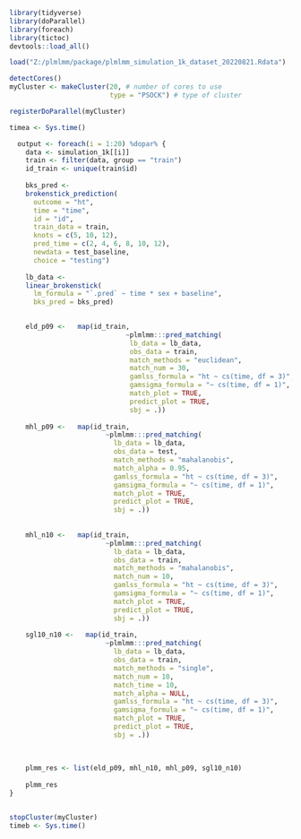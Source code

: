 


```r
library(tidyverse)
library(doParallel)
library(foreach)
library(tictoc)
devtools::load_all()

load("Z:/plmlmm/package/plmlmm_simulation_1k_dataset_20220821.Rdata")

detectCores()
myCluster <- makeCluster(20, # number of cores to use
                         type = "PSOCK") # type of cluster

registerDoParallel(myCluster)
```





```r

timea <- Sys.time()

  output <- foreach(i = 1:20) %dopar% {
    data <- simulation_1k[[i]]
    train <- filter(data, group == "train")
    id_train <- unique(train$id)
    
    bks_pred <- 
    brokenstick_prediction(
      outcome = "ht",
      time = "time",
      id = "id",
      train_data = train,
      knots = c(5, 10, 12),
      pred_time = c(2, 4, 6, 8, 10, 12),
      newdata = test_baseline,
      choice = "testing")
    
    lb_data <- 
    linear_brokenstick(
      lm_formula = "`.pred` ~ time * sex + baseline",
      bks_pred = bks_pred)

    
    eld_p09 <-   map(id_train, 
                             ~plmlmm:::pred_matching(
                              lb_data = lb_data,
                              obs_data = train,
                              match_methods = "euclidean",
                              match_num = 30,
                              gamlss_formula = "ht ~ cs(time, df = 3)",
                              gamsigma_formula = "~ cs(time, df = 1)",
                              match_plot = TRUE,
                              predict_plot = TRUE,
                              sbj = .))
  
    mhl_p09 <-   map(id_train, 
                        ~plmlmm:::pred_matching(
                          lb_data = lb_data,
                          obs_data = test,
                          match_methods = "mahalanobis",
                          match_alpha = 0.95,
                          gamlss_formula = "ht ~ cs(time, df = 3)",
                          gamsigma_formula = "~ cs(time, df = 1)",
                          match_plot = TRUE,
                          predict_plot = TRUE,
                          sbj = .))
    
  
    mhl_n10 <-   map(id_train, 
                        ~plmlmm:::pred_matching(
                          lb_data = lb_data,
                          obs_data = train,
                          match_methods = "mahalanobis",
                          match_num = 10,
                          gamlss_formula = "ht ~ cs(time, df = 3)",
                          gamsigma_formula = "~ cs(time, df = 1)",
                          match_plot = TRUE,
                          predict_plot = TRUE,
                          sbj = .))
  
    sgl10_n10 <-   map(id_train, 
                        ~plmlmm:::pred_matching(
                          lb_data = lb_data,
                          obs_data = train,
                          match_methods = "single",
                          match_num = 10,
                          match_time = 10,
                          match_alpha = NULL,
                          gamlss_formula = "ht ~ cs(time, df = 3)",
                          gamsigma_formula = "~ cs(time, df = 1)",
                          match_plot = TRUE,
                          predict_plot = TRUE,
                          sbj = .))
  
    
    
    plmm_res <- list(eld_p09, mhl_n10, mhl_p09, sgl10_n10)
    
    plmm_res
}


stopCluster(myCluster)
timeb <- Sys.time()
```


